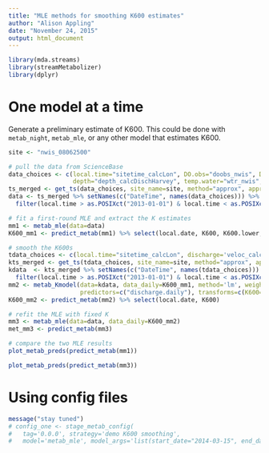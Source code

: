 ```yaml
---
title: "MLE methods for smoothing K600 estimates"
author: "Alison Appling"
date: "November 24, 2015"
output: html_document
---
```


```r
library(mda.streams)
library(streamMetabolizer)
library(dplyr)
```

# One model at a time

Generate a preliminary estimate of K600. This could be done with `metab_night`, `metab_mle`, or any other model that estimates K600.
```r
site <- "nwis_08062500"

# pull the data from ScienceBase
data_choices <- c(local.time="sitetime_calcLon", DO.obs="doobs_nwis", DO.sat="dosat_calcGGbts", 
                  depth="depth_calcDischHarvey", temp.water="wtr_nwis", light="par_calcLat")
ts_merged <- get_ts(data_choices, site_name=site, method="approx", approx_tol=as.difftime(3, units="hours"))
data <- ts_merged %>% setNames(c("DateTime", names(data_choices))) %>% select(-DateTime) %>% unitted::v() %>%
  filter(local.time > as.POSIXct("2013-01-01") & local.time < as.POSIXct("2015-01-01"))

# fit a first-round MLE and extract the K estimates
mm1 <- metab_mle(data=data)
K600_mm1 <- predict_metab(mm1) %>% select(local.date, K600, K600.lower, K600.upper)

# smooth the K600s
tdata_choices <- c(local.time="sitetime_calcLon", discharge='veloc_calcDischHarvey')
kts_merged <- get_ts(tdata_choices, site_name=site, method="approx", approx_tol=as.difftime(3, units="hours"))
kdata  <- kts_merged %>% setNames(c("DateTime", names(tdata_choices))) %>% select(-DateTime) %>% unitted::v() %>%
  filter(local.time > as.POSIXct("2013-01-01") & local.time < as.POSIXct("2015-01-01"))
mm2 <- metab_Kmodel(data=kdata, data_daily=K600_mm1, method='lm', weights = "CI", 
                    predictors=c("discharge.daily"), transforms=c(K600='log',discharge='log'))
K600_mm2 <- predict_metab(mm2) %>% select(local.date, K600)

# refit the MLE with fixed K
mm3 <- metab_mle(data=data, data_daily=K600_mm2)
met_mm3 <- predict_metab(mm3)
```

```r
# compare the two MLE results
plot_metab_preds(predict_metab(mm1))
```

```r
plot_metab_preds(predict_metab(mm3))
```


# Using config files
```r
message("stay tuned")
# config_one <- stage_metab_config(
#   tag='0.0.0', strategy='demo K600 smoothing', 
#   model='metab_mle', model_args='list(start_date="2014-03-15", end_date="2015-03-15")')
```